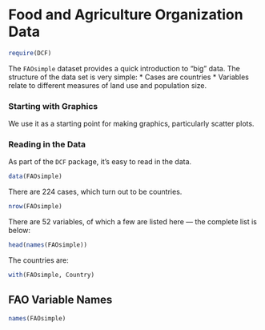 Food and Agriculture Organization Data
======================

```r
require(DCF)
```

The `FAOsimple` dataset provides a quick introduction to "big" data.  The structure of the data set is very simple:
* Cases are countries
* Variables relate to different measures of land use and population size. 

### Starting with Graphics

We use it as a starting point for making graphics, particularly scatter plots.

### Reading in the Data

As part of the `DCF` package, it's easy to read in the data.
```r
data(FAOsimple)
```
There are 224 cases, which turn out to be countries.
```r
nrow(FAOsimple)
```
There are 52 variables, of which a few are listed here --- the complete list is below:
```r
head(names(FAOsimple))
```

The countries are:
```r
with(FAOsimple, Country)
```
## FAO Variable Names

```r
names(FAOsimple)
```
